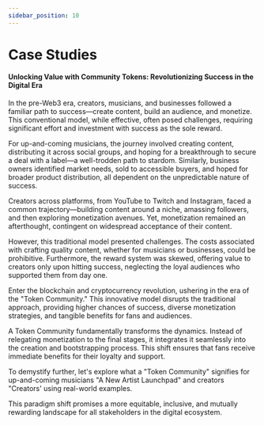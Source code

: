 ```yaml
---
sidebar_position: 10
---
```


# Case Studies

#### Unlocking Value with Community Tokens: Revolutionizing Success in the Digital Era

In the pre-Web3 era, creators, musicians, and businesses followed a familiar path to success—create content, build an audience, and monetize. This conventional model, while effective, often posed challenges, requiring significant effort and investment with success as the sole reward.

For up-and-coming musicians, the journey involved creating content, distributing it across social groups, and hoping for a breakthrough to secure a deal with a label—a well-trodden path to stardom. Similarly, business owners identified market needs, sold to accessible buyers, and hoped for broader product distribution, all dependent on the unpredictable nature of success.

Creators across platforms, from YouTube to Twitch and Instagram, faced a common trajectory—building content around a niche, amassing followers, and then exploring monetization avenues. Yet, monetization remained an afterthought, contingent on widespread acceptance of their content.

However, this traditional model presented challenges. The costs associated with crafting quality content, whether for musicians or businesses, could be prohibitive. Furthermore, the reward system was skewed, offering value to creators only upon hitting success, neglecting the loyal audiences who supported them from day one.

Enter the blockchain and cryptocurrency revolution, ushering in the era of the "Token Community." This innovative model disrupts the traditional approach, providing higher chances of success, diverse monetization strategies, and tangible benefits for fans and audiences.

A Token Community fundamentally transforms the dynamics. Instead of relegating monetization to the final stages, it integrates it seamlessly into the creation and bootstrapping process. This shift ensures that fans receive immediate benefits for their loyalty and support.

To demystify further, let's explore what a "Token Community" signifies for up-and-coming musicians "A New Artist Launchpad" and creators "Creators' using real-world examples.

This paradigm shift promises a more equitable, inclusive, and mutually rewarding landscape for all stakeholders in the digital ecosystem.
